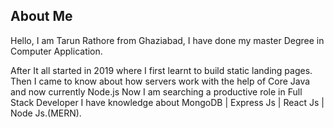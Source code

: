 ## About Me

Hello, I am Tarun Rathore from Ghaziabad, I have done my master Degree in Computer Application.

After It all started in 2019 where I first learnt to build static landing pages.
Then I came to know about how servers work with the help of Core Java and now currently Node.js
Now I am searching a productive role in Full Stack Developer I have knowledge about 
MongoDB | Express Js | React Js | Node Js.(MERN).